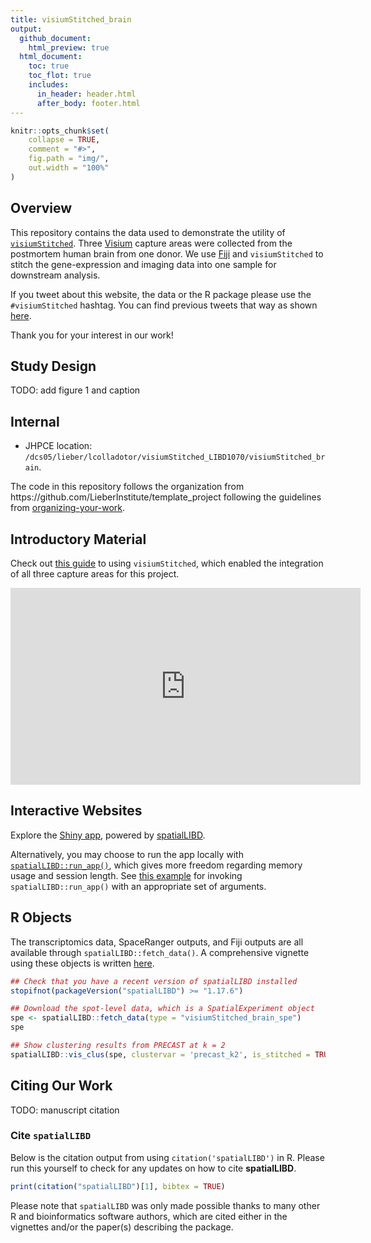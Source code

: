 ```yaml
---
title: visiumStitched_brain
output:
  github_document:
    html_preview: true
  html_document:
    toc: true
    toc_flot: true
    includes:
      in_header: header.html
      after_body: footer.html
---
```


<!-- README.md is generated from README.Rmd. Please edit that file -->

```r
knitr::opts_chunk$set(
    collapse = TRUE,
    comment = "#>",
    fig.path = "img/",
    out.width = "100%"
)
```

## Overview

This repository contains the data used to demonstrate the utility of [`visiumStitched`](https://github.com/LieberInstitute/visiumStitched). Three [Visium](https://www.10xgenomics.com/products/spatial-gene-expression)
capture areas were collected from the postmortem human brain from one donor. We use
[Fiji](https://imagej.net/software/fiji/) and `visiumStitched` to stitch the gene-expression and imaging
data into one sample for downstream analysis.

If you tweet about this website, the data or the R package please use
the <code>\#visiumStitched</code> hashtag. You can find previous tweets
that way as shown
<a href="https://twitter.com/search?q=%23visiumStitched&src=typed_query">here</a>.

Thank you for your interest in our work!

## Study Design

TODO: add figure 1 and caption

## Internal

* JHPCE location: `/dcs05/lieber/lcolladotor/visiumStitched_LIBD1070/visiumStitched_brain`.

The code in this repository follows the organization from https://github.com/LieberInstitute/template_project following the guidelines from [organizing-your-work](https://lcolladotor.github.io/bioc_team_ds/organizing-your-work.html#.YzL43uzMKX0).

## Introductory Material

Check out [this guide](http://research.libd.org/visiumStitched/articles/full_demo.html) to using
`visiumStitched`, which enabled the integration of all three capture areas for this project.

<iframe width="560" height="315" src="https://www.youtube.com/embed/kFLtpK3qbSY?si=u6bIKY5U9yccx62R" title="YouTube video player" frameborder="0" allow="accelerometer; autoplay; clipboard-write; encrypted-media; gyroscope; picture-in-picture; web-share" referrerpolicy="strict-origin-when-cross-origin" allowfullscreen data-external="1"></iframe>

## Interactive Websites

Explore the [Shiny app](https://libd.shinyapps.io/visiumStitched_brain), powered by
[spatialLIBD](https://doi.org/10.1186/s12864-022-08601-w).

Alternatively, you may choose to run the app locally with [`spatialLIBD::run_app()`](http://research.libd.org/spatialLIBD/reference/run_app.html),
which gives more freedom regarding memory usage and session length. See [this example](https://github.com/LieberInstitute/visiumStitched_brain/blob/devel/code/05_shiny/app.R)
for invoking `spatialLIBD::run_app()` with an appropriate set of arguments.

## R Objects

The transcriptomics data, SpaceRanger outputs, and Fiji outputs are all available
through `spatialLIBD::fetch_data()`. A comprehensive vignette using these objects
is written [here](http://research.libd.org/visiumStitched/articles/full_demo.html).

```r
## Check that you have a recent version of spatialLIBD installed
stopifnot(packageVersion("spatialLIBD") >= "1.17.6")

## Download the spot-level data, which is a SpatialExperiment object
spe <- spatialLIBD::fetch_data(type = "visiumStitched_brain_spe")
spe

## Show clustering results from PRECAST at k = 2
spatialLIBD::vis_clus(spe, clustervar = 'precast_k2', is_stitched = TRUE)
```

## Citing Our Work

TODO: manuscript citation

### Cite `spatialLIBD`

Below is the citation output from using `citation('spatialLIBD')` in R. Please run this yourself
to check for any updates on how to cite __spatialLIBD__.

```r
print(citation("spatialLIBD")[1], bibtex = TRUE)
```

Please note that `spatialLIBD` was only made possible thanks to many other R and bioinformatics
software authors, which are cited either in the vignettes and/or the paper(s) describing the
package.
